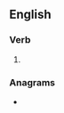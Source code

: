 ==English==

===Verb===
{{head|en|verb form}}

# {{en-third-person singular of|numerate}}

===Anagrams===
* {{anagrams|en|mensurate|true names}}